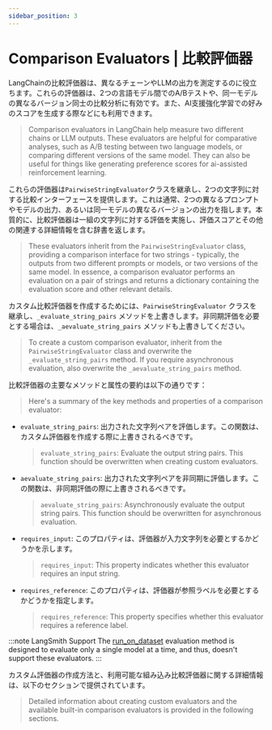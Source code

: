 ```yaml
---
sidebar_position: 3 
---
```


# Comparison Evaluators | 比較評価器

LangChainの比較評価器は、異なるチェーンやLLMの出力を測定するのに役立ちます。これらの評価器は、2つの言語モデル間でのA/Bテストや、同一モデルの異なるバージョン同士の比較分析に有効です。また、AI支援強化学習での好みのスコアを生成する際などにも利用できます。

> Comparison evaluators in LangChain help measure two different chains or LLM outputs. These evaluators are helpful for comparative analyses, such as A/B testing between two language models, or comparing different versions of the same model. They can also be useful for things like generating preference scores for ai-assisted reinforcement learning.

これらの評価器は`PairwiseStringEvaluator`クラスを継承し、2つの文字列に対する比較インターフェースを提供します。これは通常、2つの異なるプロンプトやモデルの出力、あるいは同一モデルの異なるバージョンの出力を指します。本質的に、比較評価器は一組の文字列に対する評価を実施し、評価スコアとその他の関連する詳細情報を含む辞書を返します。

> These evaluators inherit from the `PairwiseStringEvaluator` class, providing a comparison interface for two strings - typically, the outputs from two different prompts or models, or two versions of the same model. In essence, a comparison evaluator performs an evaluation on a pair of strings and returns a dictionary containing the evaluation score and other relevant details.

カスタム比較評価器を作成するためには、`PairwiseStringEvaluator` クラスを継承し、`_evaluate_string_pairs` メソッドを上書きします。非同期評価を必要とする場合は、`_aevaluate_string_pairs` メソッドも上書きしてください。

> To create a custom comparison evaluator, inherit from the `PairwiseStringEvaluator` class and overwrite the `_evaluate_string_pairs` method. If you require asynchronous evaluation, also overwrite the `_aevaluate_string_pairs` method.

比較評価器の主要なメソッドと属性の要約は以下の通りです：

> Here's a summary of the key methods and properties of a comparison evaluator:

* `evaluate_string_pairs`: 出力された文字列ペアを評価します。この関数は、カスタム評価器を作成する際に上書きされるべきです。
  > `evaluate_string_pairs`: Evaluate the output string pairs. This function should be overwritten when creating custom evaluators.
* `aevaluate_string_pairs`: 出力された文字列ペアを非同期に評価します。この関数は、非同期評価の際に上書きされるべきです。
  > `aevaluate_string_pairs`: Asynchronously evaluate the output string pairs. This function should be overwritten for asynchronous evaluation.
* `requires_input`: このプロパティは、評価器が入力文字列を必要とするかどうかを示します。
  > `requires_input`: This property indicates whether this evaluator requires an input string.
* `requires_reference`: このプロパティは、評価器が参照ラベルを必要とするかどうかを指定します。
  > `requires_reference`: This property specifies whether this evaluator requires a reference label.

:::note LangSmith Support
The [run\_on\_dataset](https://api.python.langchain.com/en/latest/api_reference.html#module-langchain.smith) evaluation method is designed to evaluate only a single model at a time, and thus, doesn't support these evaluators.
:::

カスタム評価器の作成方法と、利用可能な組み込み比較評価器に関する詳細情報は、以下のセクションで提供されています。

> Detailed information about creating custom evaluators and the available built-in comparison evaluators is provided in the following sections.


<DocCardList />
